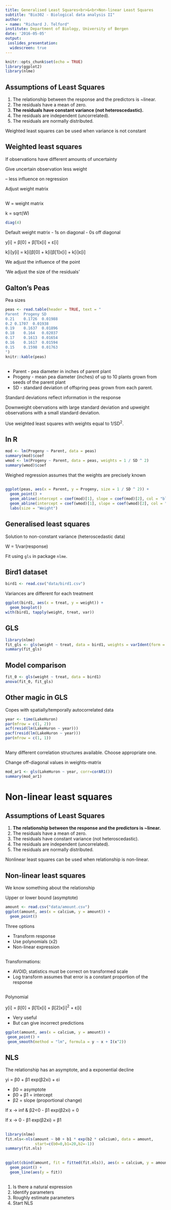 ```yaml
---
title: Generalised Least Squares<br>&<br>Non-linear Least Squares
subtitle: "Bio302 - Biological data analysis II"
author: 
- name: "Richard J. Telford"
institute: Department of Biology, University of Bergen
date: '2016-05-05'
output: 
 ioslides_presentation:
  widescreen: true
---
```


```r
knitr::opts_chunk$set(echo = TRUE)
library(ggplot2)
library(nlme)
```

## Assumptions of Least Squares

1. The relationship between the response and the predictors is ~linear.
2. The residuals have a mean of zero.
3. __The residuals have constant variance (not heteroscedastic).__
4. The residuals are independent (uncorrelated).
5. The residuals are normally distributed.

Weighted least squares can be used when variance is not constant


## Weighted least squares

If observations have different amounts of uncertainty

Give uncertain observation less weight 

 – less influence on regression

Adjust weight matrix

##
W = weight matrix

k = sqrt(W)

```r
diag(4)
```

Default weight matrix
 - 1s on diagonal
 - 0s off diagonal

y[i] = β[0] + β[1]x[i] + ε[i]

k[i]y[i] = k[i]β[0] + k[i]β[1]x[i] + k[i]ε[i]

We adjust the influence of the point

'We adjust the size of the residuals'

## Galton's Peas

Pea sizes
```r
peas <- read.table(header = TRUE, text = "
Parent	Progeny	SD
0.21	0.1726	0.01988
0.2	0.1707	0.01938
0.19	0.1637	0.01896
0.18	0.164	0.02037
0.17	0.1613	0.01654
0.16	0.1617	0.01594
0.15	0.1598	0.01763
")
knitr::kable(peas)
```

##

 - Parent - pea diameter in inches of parent plant 
 - Progeny - mean pea diameter (inches) of up to 10 plants grown from seeds of the parent plant
 - SD - standard deviation of offspring peas grown from each parent. 
 
Standard deviations reflect information in the response 

Downweight obervations with large standard deviation and upweight observations with a small standard deviation. 

Use weighted least squares with weights equal to 1/SD^2^. 

## In R

```r
mod <- lm(Progeny ~ Parent, data = peas)
summary(mod)$coef
wmod <- lm(Progeny ~ Parent, data = peas, weights = 1 / SD ^ 2)
summary(wmod)$coef
```

Weighed regression assumes that the weights are precisely known

##
```r
ggplot(peas, aes(x = Parent, y = Progeny, size = 1 / SD ^ 2)) + 
  geom_point() +
  geom_abline(intercept = coef(mod)[1], slope = coef(mod)[2], col = "black") +
  geom_abline(intercept = coef(wmod)[1], slope = coef(wmod)[2], col = "red") +
  labs(size = "Weight")
```

## Generalised least squares

Solution to non-constant variance (heteroscedastic data)

W = 1/var(response)

Fit using `gls` in package `nlme`.

## Bird1 dataset{.columns-2}
```r
bird1 <- read.csv("data/bird1.csv")
```
Variances are different for each treatment
```r
ggplot(bird1, aes(x = treat, y = weight)) +
  geom_boxplot()
with(bird1, tapply(weight, treat, var))
```

## GLS{.smaller}

```r
library(nlme)
fit_gls <- gls(weight ~ treat, data = bird1, weights = varIdent(form = ~ +1|treat))
summary(fit_gls)
```

## Model comparison
```r
fit_0 <- gls(weight ~ treat, data = bird1)
anova(fit_0, fit_gls)
```

## Other magic in GLS{.smaller}

Copes with spatially/temporally autocorrelated data 

  
```r
year <- time(LakeHuron)
par(mfrow = c(1, 2))
acf(resid(lm(LakeHuron ~ year)))
pacf(resid(lm(LakeHuron ~ year)))
par(mfrow = c(1, 1))
```
##
Many different correlation structures available. Choose appropriate one.

Change off-diagonal values in weights-matrix
```r
mod_ar1 <- gls(LakeHuron ~ year, corr=corAR1())
summary(mod_ar1)
```

# Non-linear least squares

## Assumptions of Least Squares

1. __The relationship between the response and the predictors is ~linear.__
2. The residuals have a mean of zero.
3. The residuals have constant variance (not heteroscedastic).
4. The residuals are independent (uncorrelated).
5. The residuals are normally distributed.

Nonlinear least squares can be used when relationship is non-linear.

## Non-linear least squares{.columns-2}

We know something about the relationship

Upper or lower bound (asymptote)

```r
amount <- read.csv("data/amount.csv")
ggplot(amount, aes(x = calcium, y = amount)) +
  geom_point()
```

Three options

 - Transform response
 - Use polynomials (x2)
 - Non-linear expression

## 
Transformations:

- AVOID, statistics must be correct on transformed scale
- Log transform assumes that error is a constant proportion of the response

##
Polynomial

y[i] = β[0] + β[1]x[i] + β[2]x[i]^2^ + ε[i]

 - Very useful
 - But can give incorrect predictions
 
 ```r
ggplot(amount, aes(x = calcium, y = amount)) +
  geom_point() +
  geom_smooth(method = "lm", formula = y ~ x + I(x^2))
```

## NLS
The relationship has an asymptote, and a exponential decline

yi = β0 + β1 exp(β2xi) + εi

 - β0  = asymptote
 - β0 + β1 = intercept
 - β2 = slope (proportional change)

If x -> inf & β2<0 
- 		β1 exp(β2xi) = 0

If x -> 0
 - 		β1 exp(β2xi) = β1

##
```r
library(nlme)
fit.nls<-nls(amount ~ b0 + b1 * exp(b2 * calcium), data = amount, 
             start=c(b0=0,b1=20,b2=-1))
summary(fit.nls)
```

##
```r
ggplot(cbind(amount, fit = fitted(fit.nls)), aes(x = calcium, y = amount)) +
  geom_point() +
  geom_line(aes(y = fit))
```

##
1. Is there a natural expression
2. Identify parameters
3. Roughly estimate parameters
4. Start NLS